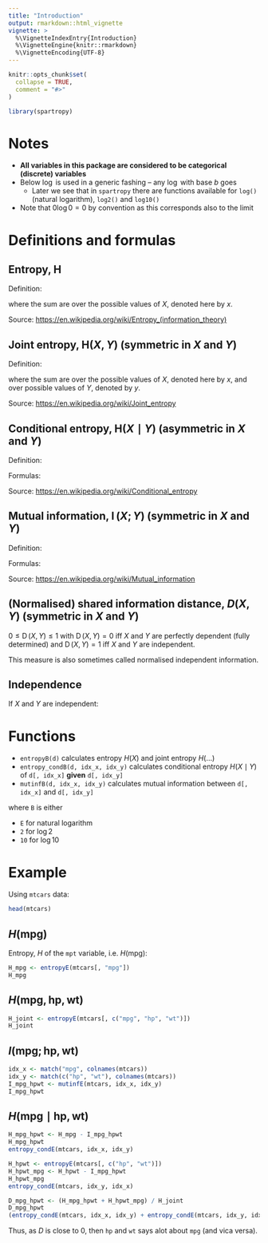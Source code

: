 ```yaml
---
title: "Introduction"
output: rmarkdown::html_vignette
vignette: >
  %\VignetteIndexEntry{Introduction}
  %\VignetteEngine{knitr::rmarkdown}
  %\VignetteEncoding{UTF-8}
---
```


```r
knitr::opts_chunk$set(
  collapse = TRUE,
  comment = "#>"
)
```

```r
library(spartropy)
```

# Notes

* **All variables in this package are considered to be categorical (discrete) variables**
* Below $\log$ is used in a generic fashing -- any $\log$ with base $b$ goes
  + Later we see that in `spartropy` there are functions available for `log()` (natural logarithm), `log2()` and `log10()`
* Note that $0 \log 0 = 0$ by convention as this corresponds also to the limit


# Definitions and formulas

## Entropy, $\mathrm{H}$

Definition:

\begin{align}
  \mathrm{H}(X) &= - \sum_{x} P(X = x) \log P(X = x)
\end{align}
where the sum are over the possible values of $X$, denoted here by $x$.

Source: <https://en.wikipedia.org/wiki/Entropy_(information_theory)>

## Joint entropy, $\mathrm{H}(X, Y)$ (symmetric in $X$ and $Y$)

Definition:

\begin{align}
  \mathrm{H}(X , Y) 
  &= - \sum_{x, y} P(X = x , Y = y) \log_b P(X = x , Y = y) 
\end{align}
where the sum are over the possible values of $X$, denoted here by $x$, and over possible values of $Y$, denoted by $y$.

Source: <https://en.wikipedia.org/wiki/Joint_entropy>

## Conditional entropy, $\mathrm{H}(X \mid Y)$ (asymmetric in $X$ and $Y$)

Definition:

\begin{align}
  \mathrm{H}(X \mid Y) 
  &= - \sum_{x, y} P(X = x , Y = y) \log_b \frac{P(X = x , Y = y)}{P(Y = y)} 
\end{align}

Formulas:

\begin{align}
  \mathrm{H}(X \mid Y) &= \mathrm{H}(X, Y) - \mathrm{H}(Y) \\
  \mathrm{H}(Y \mid X) &= \mathrm{H}(X, Y) - \mathrm{H}(X) 
\end{align}

\begin{align}
  \mathrm{H}(X , Y) 
  &= \mathrm{H}(X \mid Y) + \mathrm{H}(Y) \\
  &= \mathrm{H}(Y \mid X) + \mathrm{H}(X) 
\end{align}

Source: <https://en.wikipedia.org/wiki/Conditional_entropy>

## Mutual information, $\operatorname{I} (X; Y)$ (symmetric in $X$ and $Y$)

Definition:

\begin{align}
  \operatorname{I} (X; Y)
  &= \sum_{x, y} P(X = x , Y = y) \log_b \frac{P(X = x , Y = y)}{P(X = x) P(Y = y)} 
\end{align}

Formulas:

\begin{align}
  \operatorname{I} (X; Y)
  &= \mathrm{H}(X) - \mathrm{H}(X \mid Y)\\ 
  &= \mathrm{H}(Y) - \mathrm{H}(Y \mid X)\\
  &= \mathrm{H}(X) + \mathrm{H}(Y) - \mathrm{H}(X,Y) \\
  &= \mathrm{H}(X,Y) - \mathrm{H}(X \mid Y) - \mathrm{H}(Y \mid X) \\
  \mathrm{H}(X \mid Y) &= \mathrm{H}(X) - \operatorname{I} (X; Y) 
\end{align}

Source: <https://en.wikipedia.org/wiki/Mutual_information>

## (Normalised) shared information distance, $D(X, Y)$ (symmetric in $X$ and $Y$)

\begin{align}
  \operatorname{D} (X, Y)
  &= \frac{ \mathrm{H}(X \mid Y) + \mathrm{H}(Y \mid X) }{\mathrm{H}(X,Y)} 
\end{align}

$0 \leq \operatorname{D} (X, Y) \leq 1$ with $\operatorname{D} (X, Y) = 0$ iff 
$X$ and $Y$ are perfectly dependent (fully determined) and 
$\operatorname{D} (X, Y) = 1$ iff
$X$ and $Y$ are independent.

This measure is also sometimes called normalised independent information.

## Independence 

If $X$ and $Y$ are independent:

\begin{align}
  \mathrm{H} (Y \mid X) &= \mathrm {H}(Y) \\
  \mathrm{H} (X \mid Y) &= \mathrm {H}(X) .
\end{align}



# Functions

* `entropyB(d)` calculates entropy $H(X)$ and joint entropy $H(\ldots)$
* `entropy_condB(d, idx_x, idx_y)` calculates conditional entropy $H(X \mid Y)$ of `d[, idx_x]` **given** `d[, idx_y]`
* `mutinfB(d, idx_x, idx_y)` calculates mutual information between `d[, idx_x]` and `d[, idx_y]`

where `B` is either

* `E` for natural logarithm
* `2` for $\log2$
* `10` for $\log10$

# Example

Using `mtcars` data:

```r
head(mtcars)
```

## $H(\text{mpg})$

Entropy, $H$ of the `mpt` variable, i.e. $H(\text{mpg})$:

```r
H_mpg <- entropyE(mtcars[, "mpg"])
H_mpg
```

## $H(\text{mpg}, \text{hp}, \text{wt})$

```r
H_joint <- entropyE(mtcars[, c("mpg", "hp", "wt")])
H_joint
```

## $I(\text{mpg}; \text{hp}, \text{wt})$

```r
idx_x <- match("mpg", colnames(mtcars))
idx_y <- match(c("hp", "wt"), colnames(mtcars))
I_mpg_hpwt <- mutinfE(mtcars, idx_x, idx_y)
I_mpg_hpwt
```

## $H(\text{mpg} \mid \text{hp}, \text{wt})$

\begin{align}
  \mathrm{H}(X \mid Y) &= \mathrm{H}(X) - \operatorname{I} (X; Y) \\
  \mathrm{H}(\text{mpg} \mid \text{hp}, \text{wt}) 
  &= \mathrm{H}(\text{mpg}) - \operatorname{I} (\text{mpg}; \text{hp}, \text{wt}) \\
\end{align}

```r
H_mpg_hpwt <- H_mpg - I_mpg_hpwt
H_mpg_hpwt
entropy_condE(mtcars, idx_x, idx_y)
```

\begin{align}
  \mathrm{H}(\text{hp}, \text{wt} \mid \text{mpg}) 
  &= \mathrm{H}(\text{hp}, \text{wt}) - \operatorname{I} (\text{mpg}; \text{hp}, \text{wt}) \\
\end{align}

```r
H_hpwt <- entropyE(mtcars[, c("hp", "wt")])
H_hpwt_mpg <- H_hpwt - I_mpg_hpwt
H_hpwt_mpg
entropy_condE(mtcars, idx_y, idx_x)
```

\begin{align}
  \operatorname{D} (\text{mpg}, \{ \text{hp}, \text{wt} \})
  &= \frac{ \mathrm{H}(\text{mpg} \mid \text{hp}, \text{wt}) + 
    \mathrm{H}(\text{hp}, \text{wt} \mid \text{mpg}) }{\mathrm{H}(\text{mpg}, \text{hp}, \text{wt})} 
\end{align}

```r
D_mpg_hpwt <- (H_mpg_hpwt + H_hpwt_mpg) / H_joint
D_mpg_hpwt
(entropy_condE(mtcars, idx_x, idx_y) + entropy_condE(mtcars, idx_y, idx_x)) / entropyE(mtcars[, c("mpg", "hp", "wt")])
```

Thus, as $D$ is close to 0, then `hp` and `wt` says alot about `mpg` (and vica versa).

